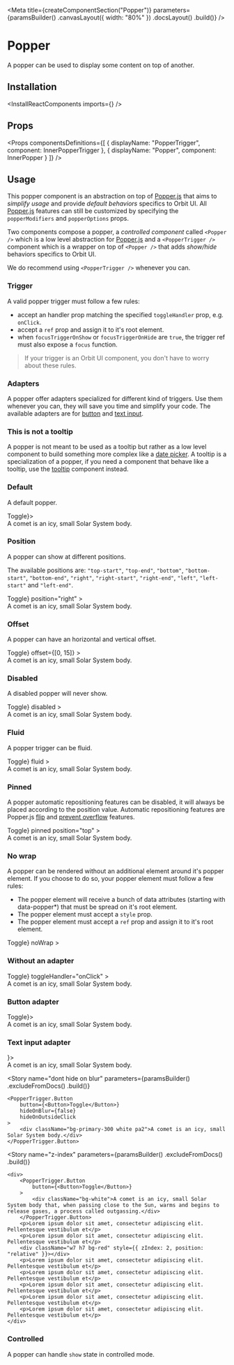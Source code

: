 
<Meta
    title={createComponentSection("Popper")}
    parameters={paramsBuilder()
        .canvasLayout({ width: "80%" })
        .docsLayout(<ReactComponentsLayout sourcePath="/packages/react-components/src/popper/src" />)
        .build()}
/>

# Popper

A popper can be used to display some content on top of another.

## Installation

<InstallReactComponents imports={<Imports />} />

## Props

<Props
    componentsDefinitions={[
        { displayName: "PopperTrigger", component: InnerPopperTrigger },
        { displayName: "Popper", component: InnerPopper }
    ]}
/>

## Usage

This popper component is an abstraction on top of [Popper.js](https://popper.js.org/) that aims to *simplify usage* and provide *default behaviors* specifics to Orbit UI. All [Popper.js](https://popper.js.org/) features
can still be customized by specifying the `popperModifiers` and `popperOptions` props.

Two components compose a popper, a *controlled component* called `<Popper />` which is a low level abstraction for [Popper.js](https://popper.js.org/) and a `<PopperTrigger />` component which is a wrapper on top
of `<Popper />` that adds *show/hide* behaviors specifics to Orbit UI.

We do recommend using `<PopperTrigger />` whenever you can.

### Trigger

A valid popper trigger must follow a few rules:

- accept an handler prop matching the specified `toggleHandler` prop, e.g. `onClick`.
- accept a `ref` prop and assign it to it's root element.
- when  `focusTriggerOnShow` or `focusTriggerOnHide` are `true`, the trigger ref must also expose a `focus` function.

> If your trigger is an Orbit UI component, you don't have to worry about these rules.

<CustomTrigger />

### Adapters

A popper offer adapters specialized for different kind of triggers. Use them whenever you can, they will save you time and simplify your code. The available adapters are for [button](#button-adapter) and [text input](#text-input-adapter).

### This is not a tooltip

A popper is not meant to be used as a tooltip but rather as a low level component to build something more complex like a [date picker](?path=/docs/components-datepicker-range--default-story). A tooltip is
a specialization of a popper, if you need a component that behave like a tooltip, use the [tooltip](?path=/docs/components-tooltip--default-story) component instead.

### Default

A default popper.

<Preview>
    <Story name="default">
        <PopperTrigger.Button button={<Button>Toggle</Button>}>
            <div className="bg-primary-300 white pa2">A comet is an icy, small Solar System body.</div>
        </PopperTrigger.Button>
    </Story>
</Preview>

### Position

A popper can show at different positions.

The available positions are: `"top-start"`, `"top-end"`, `"bottom"`, `"bottom-start"`, `"bottom-end"`, `"right"`, `"right-start"`, `"right-end"`, `"left"`, `"left-start"` and `"left-end"`.

<Preview>
    <Story name="position">
        <PopperTrigger.Button
            button={<Button>Toggle</Button>}
            position="right"
        >
            <div className="bg-primary-300 white pa2">A comet is an icy, small Solar System body.</div>
        </PopperTrigger.Button>
    </Story>
</Preview>

### Offset

A popper can have an horizontal and vertical offset.

<Preview>
    <Story name="offset">
        <PopperTrigger.Button
            button={<Button>Toggle</Button>}
            offset={[0, 15]}
        >
            <div className="bg-primary-300 white pa2">A comet is an icy, small Solar System body.</div>
        </PopperTrigger.Button>
    </Story>
</Preview>

### Disabled

A disabled popper will never show.

<Preview>
    <Story name="disabled">
        <PopperTrigger.Button
            button={<Button>Toggle</Button>}
            disabled
        >
            <div className="bg-primary-300 white pa2">A comet is an icy, small Solar System body.</div>
        </PopperTrigger.Button>
    </Story>
</Preview>

### Fluid

A popper trigger can be fluid.

<Preview>
    <Story name="fluid">
        <PopperTrigger.Button
            button={<Button fluid>Toggle</Button>}
            fluid
        >
            <div className="bg-primary-300 white pa2">A comet is an icy, small Solar System body.</div>
        </PopperTrigger.Button>
    </Story>
</Preview>

### Pinned

A popper automatic repositioning features can be disabled, it will always be placed according to the position value. Automatic repositioning features are Popper.js [flip](https://popper.js.org/docs/v2/modifiers/flip/) and [prevent overflow](https://popper.js.org/docs/v2/modifiers/prevent-overflow/) features.

<Preview>
    <Story name="pinned">
        <PinnedPlayground>
            <PopperTrigger.Button
                button={<Button>Toggle</Button>}
                pinned
                position="top"
            >
                <div className="bg-primary-300 white pa2">A comet is an icy, small Solar System body.</div>
            </PopperTrigger.Button>
        </PinnedPlayground>
    </Story>
</Preview>

### No wrap

A popper can be rendered without an additional element around it's popper element. If you choose to do so, your popper element must follow a few rules:

- The popper element will receive a bunch of data attributes (starting with data-popper*) that must be spread on it's root element.
- The popper element must accept a `style` prop.
- The popper element must accept a `ref` prop and assign it to it's root element.

<NoWrapPopperElement />

<Preview>
    <Story name="no wrap">
        <PopperTrigger.Button
            button={<Button>Toggle</Button>}
            noWrap
        >
            <PopperElement />
        </PopperTrigger.Button>
    </Story>
</Preview>

### Without an adapter

<Preview>
    <Story name="without an adapter">
        <PopperTrigger
            trigger={<Button>Toggle</Button>}
            toggleHandler="onClick"
        >
            <div className="bg-primary-300 white pa2">A comet is an icy, small Solar System body.</div>
        </PopperTrigger>
    </Story>
</Preview>

### Button adapter

<Preview>
    <Story name="button adapter">
        <PopperTrigger.Button button={<Button>Toggle</Button>}>
            <div className="bg-primary-300 white pa2">A comet is an icy, small Solar System body.</div>
        </PopperTrigger.Button>
    </Story>
</Preview>

### Text input adapter

<Preview>
    <Story name="text input adapter">
        <PopperTrigger.TextInput input={<TextInput placeholder="Toggle" readOnly />}>
            <div className="bg-primary-300 white pa2">A comet is an icy, small Solar System body.</div>
        </PopperTrigger.TextInput>
    </Story>
</Preview>

<Story
    name="dont hide on blur"
    parameters={paramsBuilder()
        .excludeFromDocs()
        .build()}
>
    <PopperTrigger.Button
        button={<Button>Toggle</Button>}
        hideOnBlur={false}
        hideOnOutsideClick
    >
        <div className="bg-primary-300 white pa2">A comet is an icy, small Solar System body.</div>
    </PopperTrigger.Button>
</Story>

<Story
    name="z-index"
    parameters={paramsBuilder()
        .excludeFromDocs()
        .build()}
>
    <div>
        <PopperTrigger.Button
            button={<Button>Toggle</Button>}
        >
            <div className="bg-white">A comet is an icy, small Solar System body that, when passing close to the Sun, warms and begins to release gases, a process called outgassing.</div>
        </PopperTrigger.Button>
        <p>Lorem ipsum dolor sit amet, consectetur adipiscing elit. Pellentesque vestibulum et</p>
        <p>Lorem ipsum dolor sit amet, consectetur adipiscing elit. Pellentesque vestibulum et</p>
        <div className="w7 h7 bg-red" style={{ zIndex: 2, position: "relative" }}></div>
        <p>Lorem ipsum dolor sit amet, consectetur adipiscing elit. Pellentesque vestibulum et</p>
        <p>Lorem ipsum dolor sit amet, consectetur adipiscing elit. Pellentesque vestibulum et</p>
        <p>Lorem ipsum dolor sit amet, consectetur adipiscing elit. Pellentesque vestibulum et</p>
        <p>Lorem ipsum dolor sit amet, consectetur adipiscing elit. Pellentesque vestibulum et</p>
        <p>Lorem ipsum dolor sit amet, consectetur adipiscing elit. Pellentesque vestibulum et</p>
    </div>
</Story>

### Controlled

A popper can handle `show` state in controlled mode.

<FilePreview filePath="/popper/stories/controlled-popper">
    <ControlledPopper />
</FilePreview>
